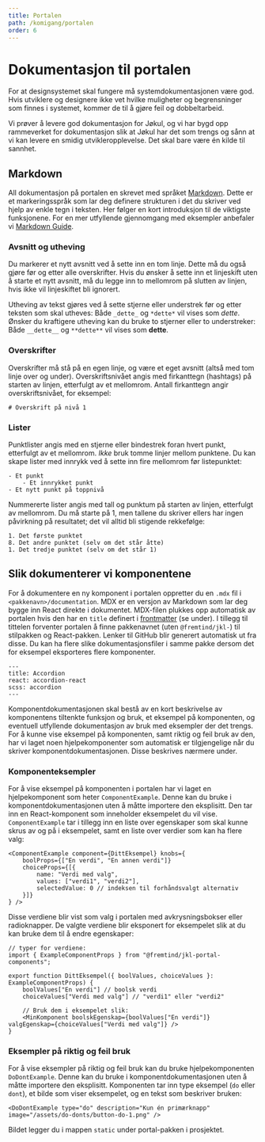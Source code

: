 ```yaml
---
title: Portalen
path: /komigang/portalen
order: 6
---
```


# Dokumentasjon til portalen

For at designsystemet skal fungere må systemdokumentasjonen være god. Hvis utviklere og designere ikke vet hvilke muligheter og begrensninger som finnes i systemet, kommer de til å gjøre feil og dobbeltarbeid.

Vi prøver å levere god dokumentasjon for Jøkul, og vi har bygd opp rammeverket for dokumentasjon slik at Jøkul har det som trengs og sånn at vi kan levere en smidig utvikleropplevelse. Det skal bare være én kilde til sannhet.

## Markdown

All dokumentasjon på portalen en skrevet med språket [Markdown](https://daringfireball.net/projects/markdown/). Dette er et markeringsspråk som lar deg definere strukturen i det du skriver ved hjelp av enkle tegn i teksten. Her følger en kort introduksjon til de viktigste funksjonene. For en mer utfyllende gjennomgang med eksempler anbefaler vi [Markdown Guide](https://www.markdownguide.org/basic-syntax/).

### Avsnitt og utheving

Du markerer et nytt avsnitt ved å sette inn en tom linje. Dette må du også gjøre før og etter alle overskrifter. Hvis du ønsker å sette inn et linjeskift uten å starte et nytt avsnitt, må du legge inn to mellomrom på slutten av linjen, hvis ikke vil linjeskiftet bli ignorert.

Utheving av tekst gjøres ved å sette stjerne eller understrek før og etter teksten som skal utheves: Både `_dette_` og `*dette*` vil vises som *dette*. Ønsker du kraftigere utheving kan du bruke to stjerner eller to understreker: Både `__dette__` og `**dette**` vil vises som **dette**.

### Overskrifter

Overskrifter må stå på en egen linje, og være et eget avsnitt (altså med tom linje over og under). Overskriftsnivået angis med firkanttegn (hashtags) på starten av linjen, etterfulgt av et mellomrom. Antall firkanttegn angir overskriftsnivået, for eksempel:

`# Overskrift på nivå 1`

### Lister

Punktlister angis med en stjerne eller bindestrek foran hvert punkt, etterfulgt av et mellomrom. _Ikke_ bruk tomme linjer mellom punktene. Du kan skape lister med innrykk ved å sette inn fire mellomrom før listepunktet:

```
- Et punkt
    - Et innrykket punkt
- Et nytt punkt på toppnivå
```

Nummererte lister angis med tall og punktum på starten av linjen, etterfulgt av mellomrom. Du må starte på 1, men tallene du skriver ellers har ingen påvirkning på resultatet; det vil alltid bli stigende rekkefølge:

```
1. Det første punktet
8. Det andre punktet (selv om det står åtte)
1. Det tredje punktet (selv om det står 1)
```

## Slik dokumenterer vi komponentene

For å dokumentere en ny komponent i portalen oppretter du en `.mdx` fil i `<pakkenavn>/documentation`. MDX er en versjon av Markdown som lar deg bygge inn React direkte i dokumentet. MDX-filen plukkes opp automatisk av portalen hvis den har en `title` definert i [frontmatter](https://www.gatsbyjs.org/docs/adding-markdown-pages/#frontmatter-for-metadata-in-markdown-files) (se under). I tillegg til tittelen forventer portalen å finne pakkenavnet (uten `@fremtind/jkl-`) til stilpakken og React-pakken. Lenker til GitHub blir generert automatisk ut fra disse. Du kan ha flere slike dokumentasjonsfiler i samme pakke dersom det for eksempel eksporteres flere komponenter.

```mdx
---
title: Accordion
react: accordion-react
scss: accordion
---
```

Komponentdokumentasjonen skal bestå av en kort beskrivelse av komponentens tiltenkte funksjon og bruk, et eksempel på komponenten, og eventuell utfyllende dokumentasjon av bruk med eksempler der det trengs. For å kunne vise eksempel på komponenten, samt riktig og feil bruk av den, har vi laget noen hjelpekomponenter som automatisk er tilgjengelige når du skriver komponentdokumentasjonen. Disse beskrives nærmere under.

### Komponenteksempler

For å vise eksempel på komponenten i portalen har vi laget en hjelpekomponent som heter `ComponentExample`. Denne kan du bruke i komponentdokumentasjonen uten å måtte importere den eksplisitt. Den tar inn en React-komponent som inneholder eksempelet du vil vise. `ComponentExample` tar i tillegg inn en liste over egenskaper som skal kunne skrus av og på i eksempelet, samt en liste over verdier som kan ha flere valg:

```mdx
<ComponentExample component={DittEksempel} knobs={
    boolProps={["En verdi", "En annen verdi"]}
    choiceProps={[{
        name: "Verdi med valg",
        values: ["verdi1", "verdi2"],
        selectedValue: 0 // indeksen til forhåndsvalgt alternativ
    }]}
} />
```

Disse verdiene blir vist som valg i portalen med avkrysningsbokser eller radioknapper. De valgte verdiene blir eksponert for eksempelet slik at du kan bruke dem til å endre egenskaper:

```tsx
// typer for verdiene:
import { ExampleComponentProps } from "@fremtind/jkl-portal-components";

export function DittEksempel({ boolValues, choiceValues }: ExampleComponentProps) {
    boolValues["En verdi"] // boolsk verdi
    choiceValues["Verdi med valg"] // "verdi1" eller "verdi2"

    // Bruk dem i eksempelet slik:
    <MinKomponent boolskEgenskap={boolValues["En verdi"]} valgEgenskap={choiceValues["Verdi med valg"]} />
}
```

### Eksempler på riktig og feil bruk

For å vise eksempler på riktig og feil bruk kan du bruke hjelpekomponenten `DoDontExample`. Denne kan du bruke i komponentdokumentasjonen uten å måtte importere den eksplisitt. Komponenten tar inn type eksempel (`do` eller `dont`), et bilde som viser eksempelet, og en tekst som beskriver bruken:

```tsx
<DoDontExample type="do" description="Kun én primærknapp" image="/assets/do-donts/button-do-1.png" />
```

Bildet legger du i mappen `static` under portal-pakken i prosjektet.